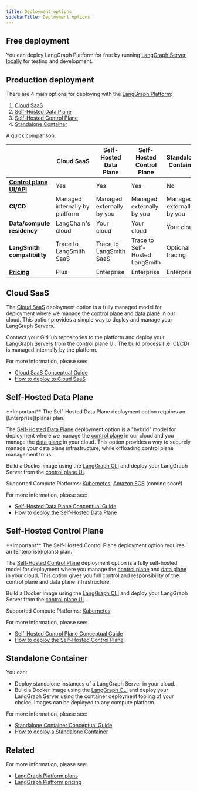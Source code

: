 ```yaml
---
title: Deployment options
sidebarTitle: Deployment options
---
```


## Free deployment

You can deploy LangGraph Platform for free by running [LangGraph Server locally](local-server) for testing and development. 

## Production deployment

There are 4 main options for deploying with the [LangGraph Platform](index):

1. [Cloud SaaS](#cloud-saas)
2. [Self-Hosted Data Plane](#self-hosted-data-plane)
3. [Self-Hosted Control Plane](#self-hosted-control-plane)
4. [Standalone Container](#standalone-container)

A quick comparison:

|                      | **Cloud SaaS** | **Self-Hosted Data Plane** | **Self-Hosted Control Plane** | **Standalone Container** |
|----------------------|----------------|----------------------------|-------------------------------|--------------------------|
| **[Control plane UI/API](control-plane)** | Yes | Yes | Yes | No |
| **CI/CD** | Managed internally by platform | Managed externally by you | Managed externally by you | Managed externally by you |
| **Data/compute residency** | LangChain's cloud | Your cloud | Your cloud | Your cloud |
| **LangSmith compatibility** | Trace to LangSmith SaaS | Trace to LangSmith SaaS | Trace to Self-Hosted LangSmith | Optional tracing |
| **[Pricing](https://www.langchain.com/pricing-langgraph-platform)** | Plus | Enterprise | Enterprise | Enterprise |

## Cloud SaaS

The [Cloud SaaS](cloud) deployment option is a fully managed model for deployment where we manage the [control plane](control-plane) and [data plane](data-plane) in our cloud. This option provides a simple way to deploy and manage your LangGraph Servers.

Connect your GitHub repositories to the platform and deploy your LangGraph Servers from the [control plane UI](control-plane#control-plane-ui). The build process (i.e. CI/CD) is managed internally by the platform.

For more information, please see:

* [Cloud SaaS Conceptual Guide](cloud)
* [How to deploy to Cloud SaaS](deploy-to-cloud)

## Self-Hosted Data Plane

<Info>
  **Important**
  The Self-Hosted Data Plane deployment option requires an [Enterprise](plans) plan.
</Info>

The [Self-Hosted Data Plane](self-hosted-data-plane) deployment option is a "hybrid" model for deployment where we manage the [control plane](control-plane) in our cloud and you manage the [data plane](data-plane) in your cloud. This option provides a way to securely manage your data plane infrastructure, while offloading control plane management to us.

Build a Docker image using the [LangGraph CLI](langgraph-cli) and deploy your LangGraph Server from the [control plane UI](control-plane#control-plane-ui).

Supported Compute Platforms: [Kubernetes](https://kubernetes.io/), [Amazon ECS](https://aws.amazon.com/ecs/) (coming soon!)

For more information, please see:

* [Self-Hosted Data Plane Conceptual Guide](self-hosted-data-plane)
* [How to deploy the Self-Hosted Data Plane](deploy-self-hosted-data-plane)

## Self-Hosted Control Plane

<Info>
  **Important**
  The Self-Hosted Control Plane deployment option requires an [Enterprise](plans) plan.
</Info>

The [Self-Hosted Control Plane](self-hosted-control-plane) deployment option is a fully self-hosted model for deployment where you manage the [control plane](control-plane) and [data plane](data-plane) in your cloud. This option gives you full control and responsibility of the control plane and data plane infrastructure.

Build a Docker image using the [LangGraph CLI](langgraph-cli) and deploy your LangGraph Server from the [control plane UI](control-plane#control-plane-ui).

Supported Compute Platforms: [Kubernetes](https://kubernetes.io/)

For more information, please see:

* [Self-Hosted Control Plane Conceptual Guide](self-hosted-control-plane)
* [How to deploy the Self-Hosted Control Plane](deploy-self-hosted-control-plane)

## Standalone Container

You can:

- Deploy standalone instances of a LangGraph Server in your cloud.
- Build a Docker image using the [LangGraph CLI](langgraph-cli) and deploy your LangGraph Server using the container deployment tooling of your choice. Images can be deployed to any compute platform.

For more information, please see:

* [Standalone Container Conceptual Guide](standalone-container)
* [How to deploy a Standalone Container](deploy-standalone-container)

## Related

For more information, please see:

* [LangGraph Platform plans](plans)
* [LangGraph Platform pricing](https://www.langchain.com/langgraph-platform-pricing)
